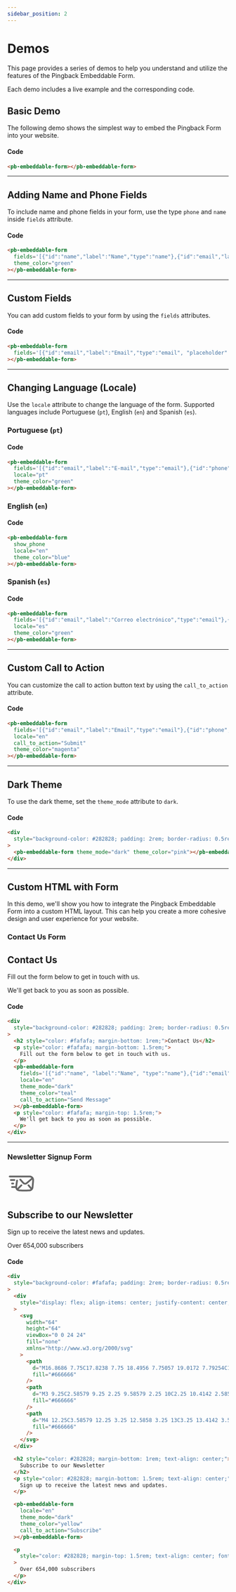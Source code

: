 ```yaml
---
sidebar_position: 2
---
```


# Demos

This page provides a series of demos to help you understand and utilize the features of the Pingback Embeddable Form.

Each demo includes a live example and the corresponding code.

## Basic Demo

The following demo shows the simplest way to embed the Pingback Form into your website.

<pb-embeddable-form></pb-embeddable-form>

#### Code

```html
<pb-embeddable-form></pb-embeddable-form>
```

---

## Adding Name and Phone Fields

To include name and phone fields in your form, use the type `phone` and `name` inside `fields` attribute.

<pb-embeddable-form fields='[{"id":"name","label":"Name","type":"name"},{"id":"email","label":"E-mail","type":"email"},{"id":"phone","label":"Phone","type":"phone"}]' locale="en" theme_color="green"></pb-embeddable-form>

#### Code

```html
<pb-embeddable-form
  fields='[{"id":"name","label":"Name","type":"name"},{"id":"email","label":"E-mail","type":"email"},{"id":"phone","label":"Phone","type":"phone"}]'
  theme_color="green"
></pb-embeddable-form>
```

---

## Custom Fields

You can add custom fields to your form by using the `fields` attributes.

<pb-embeddable-form
  fields='[{"id":"email","label":"Email","type":"email", "placeholder": "Enter your email"},{"id":"1","label":"CPF","type":"text","placeholder":"000.000.000-00"},{"id":"2","label":"Matiral Status","type":"dropdown","placeholder":"Select an option","helper":"Select an option","options":["Single","Married", "Divorced"]}]'
theme_color="orange"></pb-embeddable-form>

#### Code

```html
<pb-embeddable-form
  fields='[{"id":"email","label":"Email","type":"email", "placeholder": "Enter your email"},{"id":"1","label":"CPF","type":"text","placeholder":"000.000.000-00"},{"id":"2","label":"Matiral Status","type":"dropdown","placeholder":"Select an option","helper":"Select an option","options":["Single","Married", "Divorced"]}]'
></pb-embeddable-form>
```

---

## Changing Language (Locale)

Use the `locale` attribute to change the language of the form. Supported languages include Portuguese (`pt`), English (`en`) and Spanish (`es`).

### Portuguese (`pt`)

<pb-embeddable-form fields='[{"id":"email","label":"E-mail","type":"email"},{"id":"phone","label":"Phone","type":"phone"}]' locale="pt" theme_color="green"></pb-embeddable-form>

#### Code

```html
<pb-embeddable-form
  fields='[{"id":"email","label":"E-mail","type":"email"},{"id":"phone","label":"Phone","type":"phone"}]'
  locale="pt"
  theme_color="green"
></pb-embeddable-form>
```

### English (`en`)

<pb-embeddable-form fields='[{"id":"email","label":"E-mail","type":"email"},{"id":"phone","label":"Phone","type":"phone"}]' locale="en" theme_color="green"></pb-embeddable-form>

#### Code

```html
<pb-embeddable-form
  show_phone
  locale="en"
  theme_color="blue"
></pb-embeddable-form>
```

### Spanish (`es`)

<pb-embeddable-form fields='[{"id":"email","label":"Correo electrónico","type":"email"},{"id":"phone","label":"Phone","type":"phone"}]' locale="es" theme_color="green"></pb-embeddable-form>

#### Code

```html
<pb-embeddable-form
  fields='[{"id":"email","label":"Correo electrónico","type":"email"},{"id":"phone","label":"Phone","type":"phone"}]'
  locale="es"
  theme_color="green"
></pb-embeddable-form>
```

---

## Custom Call to Action

You can customize the call to action button text by using the `call_to_action` attribute.

<pb-embeddable-form fields='[{"id":"email","label":"Email","type":"email"},{"id":"phone","label":"Phone","type":"phone"}]' locale="en" call_to_action="Submit" theme_color="magenta"></pb-embeddable-form>

#### Code

```html
<pb-embeddable-form
  fields='[{"id":"email","label":"Email","type":"email"},{"id":"phone","label":"Phone","type":"phone"}]'
  locale="en"
  call_to_action="Submit"
  theme_color="magenta"
></pb-embeddable-form>
```

---

## Dark Theme

To use the dark theme, set the `theme_mode` attribute to `dark`.

<div
  style={{
    backgroundColor: "#282828",
    padding: "2rem",
    borderRadius: "0.5rem",
    marginBottom: "1.5rem",
  }}
>
  <pb-embeddable-form theme_mode="dark" theme_color="pink"></pb-embeddable-form>
</div>

#### Code

```html
<div
  style="background-color: #282828; padding: 2rem; border-radius: 0.5rem; margin-bottom: 1.5rem;"
>
  <pb-embeddable-form theme_mode="dark" theme_color="pink"></pb-embeddable-form>
</div>
```

---

## Custom HTML with Form

In this demo, we'll show you how to integrate the Pingback Embeddable Form into a custom HTML layout. This can help you create a more cohesive design and user experience for your website.

### Contact Us Form

<div
  style={{
    backgroundColor: "#282828",
    padding: "2rem",
    borderRadius: "0.5rem",
    marginBottom: "1.5rem",
  }}
>
  <h2 style={{ color: "#fafafa", marginBottom: "1rem" }}>Contact Us</h2>
  <p style={{ color: "#fafafa", marginBottom: "1.5rem" }}>
    Fill out the form below to get in touch with us.
  </p>
  <pb-embeddable-form
    fields='[{"id":"name", "label":"Name", "type":"name"},{"id":"email","label":"Email","type":"email"},{"id":"phone","label":"Phone","type":"phone"}, {"id": "subject", "label":"Subject", "required": true, "placeholder": "Enter subject"}]'
    locale="en"
    theme_mode="dark"
    theme_color="teal"
    call_to_action="Send Message"
/>

  <p style={{ color: "#fafafa", marginTop: "1.5rem" }}>
    We'll get back to you as soon as possible.
  </p>
</div>

#### Code

```html
<div
  style="background-color: #282828; padding: 2rem; border-radius: 0.5rem; margin-bottom: 1.5rem;"
>
  <h2 style="color: #fafafa; margin-bottom: 1rem;">Contact Us</h2>
  <p style="color: #fafafa; margin-bottom: 1.5rem;">
    Fill out the form below to get in touch with us.
  </p>
  <pb-embeddable-form
    fields='[{"id":"name", "label":"Name", "type":"name"},{"id":"email","label":"Email","type":"email"},{"id":"phone","label":"Phone","type":"phone"}, {"id": "subject", "label":"Subject", "required": true, "placeholder": "Enter subject"}]'
    locale="en"
    theme_mode="dark"
    theme_color="teal"
    call_to_action="Send Message"
  ></pb-embeddable-form>
  <p style="color: #fafafa; margin-top: 1.5rem;">
    We'll get back to you as soon as possible.
  </p>
</div>
```

---

### Newsletter Signup Form

<div style={{ backgroundColor: "#fafafa", padding: "2rem", borderRadius: "0.5rem", marginBottom: "1.5rem" }}>
  <div style={{ display: "flex", alignItems: "center", justifyContent: "center", width: '100%', marginBottom: "1.5rem" }}>
  <svg width="64" height="64" viewBox="0 0 24 24" fill="none" xmlns="http://www.w3.org/2000/svg">
<path d="M16.8686 7.75C17.8238 7.75 18.4956 7.75057 19.0172 7.79254C19.5316 7.83395 19.8289 7.91173 20.051 8.02627C20.2074 8.10694 20.3522 8.20302 20.4835 8.31206L16.8619 11.4163C16.4401 11.7779 16.157 12.0197 15.9239 12.189C15.6981 12.3531 15.5702 12.41 15.4732 12.4345C15.2228 12.4978 14.959 12.4819 14.7179 12.3891C14.6246 12.3531 14.5045 12.2812 14.2999 12.0913C14.0888 11.8952 13.8368 11.6212 13.4614 11.2116L11.5529 9.12957C11.273 8.82423 10.7986 8.8036 10.4932 9.0835C10.1879 9.36339 10.1672 9.83782 10.4471 10.1432L12.3759 12.2472C12.7259 12.6291 13.0185 12.9483 13.2792 13.1904C13.5514 13.4432 13.834 13.656 14.1789 13.7888C14.7091 13.9931 15.2896 14.028 15.8405 13.8888C16.1989 13.7983 16.5049 13.621 16.8055 13.4026C17.0933 13.1935 17.4221 12.9117 17.8155 12.5746L21.2294 9.64834C21.2419 9.76929 21.2489 9.90846 21.2499 10.0712C21.2528 10.5664 21.2014 11.2019 21.1266 12.114L20.9297 14.514C20.8647 15.3064 20.819 15.8555 20.7484 16.2818C20.735 16.3626 20.721 16.4367 20.7064 16.505L18.5695 14.0119C18.2999 13.6974 17.8265 13.661 17.512 13.9306C17.1975 14.2001 17.161 14.6736 17.4306 14.9881L19.8424 17.8019C19.7229 17.8861 19.5944 17.9601 19.4583 18.0227C19.2503 18.1182 18.984 18.1814 18.5373 18.2152C18.0824 18.2495 17.5015 18.25 16.6717 18.25L12.5743 18.25C11.6004 18.25 10.9179 18.2494 10.3912 18.204C9.98873 18.1693 9.72464 18.1113 9.52892 18.0318L12.5304 15.0303C12.8233 14.7374 12.8233 14.2626 12.5304 13.9697C12.2375 13.6768 11.7626 13.6768 11.4697 13.9697L8.45886 16.9805C8.4315 16.924 8.40643 16.8662 8.38375 16.8072C8.29757 16.583 8.25783 16.2848 8.29068 15.7645C8.32397 15.2369 8.42466 14.5619 8.56924 13.5988L9.01771 10.6114C9.0792 10.2017 8.79698 9.81983 8.38736 9.75834C7.97774 9.69684 7.59582 9.97906 7.53433 10.3887L7.08071 13.4103C6.97312 14.127 6.88206 14.7336 6.82912 15.25H4C3.58579 15.25 3.25 15.5858 3.25 16C3.25 16.4142 3.58579 16.75 4 16.75H6.82619C6.85854 16.9542 6.9093 17.152 6.9836 17.3453C7.29518 18.156 7.87847 18.8334 8.6339 19.2619C9.11344 19.5339 9.6491 19.6456 10.2624 19.6984C10.8611 19.75 11.6084 19.75 12.5396 19.75L16.7014 19.75C17.4946 19.75 18.1322 19.75 18.6502 19.7109C19.1831 19.6707 19.6481 19.5861 20.0842 19.3858C20.7837 19.0646 21.3717 18.5472 21.7675 17.8956C22.0163 17.4859 22.1435 17.0385 22.2282 16.5269C22.3102 16.0324 22.3603 15.4215 22.422 14.6684L22.6244 12.202C22.6957 11.3328 22.7533 10.6313 22.7499 10.0622C22.7464 9.47648 22.6798 8.95659 22.4554 8.47153C22.1015 7.70682 21.4952 7.08335 20.7385 6.69313C20.2632 6.44797 19.7403 6.3459 19.1375 6.29738C18.5487 6.24999 17.8164 6.24999 16.9009 6.25L2 6.25003C1.58579 6.25003 1.25 6.58581 1.25 7.00003C1.25 7.41424 1.58579 7.75003 2 7.75003L16.8686 7.75Z" fill="#666666"/>
<path d="M3 9.25C2.58579 9.25 2.25 9.58579 2.25 10C2.25 10.4142 2.58579 10.75 3 10.75H6C6.41421 10.75 6.75 10.4142 6.75 10C6.75 9.58579 6.41421 9.25 6 9.25H3Z" fill="#666666"/>
<path d="M4 12.25C3.58579 12.25 3.25 12.5858 3.25 13C3.25 13.4142 3.58579 13.75 4 13.75L5 13.75C5.41421 13.75 5.75 13.4142 5.75 13C5.75 12.5858 5.41421 12.25 5 12.25L4 12.25Z" fill="#666666"/>
</svg>

</div>

<h2 style={{ color: "#282828", marginBottom: "1rem", textAlign: "center" }}>
  Subscribe to our Newsletter
</h2>
<p style={{ color: "#282828", marginBottom: "1.5rem", textAlign: "center" }}>
  Sign up to receive the latest news and updates.
</p>

  <pb-embeddable-form locale='en' theme_mode='light' theme_color='navy-blue' call_to_action='Subscribe' />
  <p style={{ color: "#282828", marginTop: "1.5rem", textAlign: 'center', fontSize: "0.8rem", fontWeight: 'bold' }}>Over 654,000 subscribers</p>
</div>

#### Code

```html
<div
  style="background-color: #fafafa; padding: 2rem; border-radius: 0.5rem; margin-bottom: 1.5rem;"
>
  <div
    style="display: flex; align-items: center; justify-content: center; width: 100%; margin-bottom: 1.5rem"
  >
    <svg
      width="64"
      height="64"
      viewBox="0 0 24 24"
      fill="none"
      xmlns="http://www.w3.org/2000/svg"
    >
      <path
        d="M16.8686 7.75C17.8238 7.75 18.4956 7.75057 19.0172 7.79254C19.5316 7.83395 19.8289 7.91173 20.051 8.02627C20.2074 8.10694 20.3522 8.20302 20.4835 8.31206L16.8619 11.4163C16.4401 11.7779 16.157 12.0197 15.9239 12.189C15.6981 12.3531 15.5702 12.41 15.4732 12.4345C15.2228 12.4978 14.959 12.4819 14.7179 12.3891C14.6246 12.3531 14.5045 12.2812 14.2999 12.0913C14.0888 11.8952 13.8368 11.6212 13.4614 11.2116L11.5529 9.12957C11.273 8.82423 10.7986 8.8036 10.4932 9.0835C10.1879 9.36339 10.1672 9.83782 10.4471 10.1432L12.3759 12.2472C12.7259 12.6291 13.0185 12.9483 13.2792 13.1904C13.5514 13.4432 13.834 13.656 14.1789 13.7888C14.7091 13.9931 15.2896 14.028 15.8405 13.8888C16.1989 13.7983 16.5049 13.621 16.8055 13.4026C17.0933 13.1935 17.4221 12.9117 17.8155 12.5746L21.2294 9.64834C21.2419 9.76929 21.2489 9.90846 21.2499 10.0712C21.2528 10.5664 21.2014 11.2019 21.1266 12.114L20.9297 14.514C20.8647 15.3064 20.819 15.8555 20.7484 16.2818C20.735 16.3626 20.721 16.4367 20.7064 16.505L18.5695 14.0119C18.2999 13.6974 17.8265 13.661 17.512 13.9306C17.1975 14.2001 17.161 14.6736 17.4306 14.9881L19.8424 17.8019C19.7229 17.8861 19.5944 17.9601 19.4583 18.0227C19.2503 18.1182 18.984 18.1814 18.5373 18.2152C18.0824 18.2495 17.5015 18.25 16.6717 18.25L12.5743 18.25C11.6004 18.25 10.9179 18.2494 10.3912 18.204C9.98873 18.1693 9.72464 18.1113 9.52892 18.0318L12.5304 15.0303C12.8233 14.7374 12.8233 14.2626 12.5304 13.9697C12.2375 13.6768 11.7626 13.6768 11.4697 13.9697L8.45886 16.9805C8.4315 16.924 8.40643 16.8662 8.38375 16.8072C8.29757 16.583 8.25783 16.2848 8.29068 15.7645C8.32397 15.2369 8.42466 14.5619 8.56924 13.5988L9.01771 10.6114C9.0792 10.2017 8.79698 9.81983 8.38736 9.75834C7.97774 9.69684 7.59582 9.97906 7.53433 10.3887L7.08071 13.4103C6.97312 14.127 6.88206 14.7336 6.82912 15.25H4C3.58579 15.25 3.25 15.5858 3.25 16C3.25 16.4142 3.58579 16.75 4 16.75H6.82619C6.85854 16.9542 6.9093 17.152 6.9836 17.3453C7.29518 18.156 7.87847 18.8334 8.6339 19.2619C9.11344 19.5339 9.6491 19.6456 10.2624 19.6984C10.8611 19.75 11.6084 19.75 12.5396 19.75L16.7014 19.75C17.4946 19.75 18.1322 19.75 18.6502 19.7109C19.1831 19.6707 19.6481 19.5861 20.0842 19.3858C20.7837 19.0646 21.3717 18.5472 21.7675 17.8956C22.0163 17.4859 22.1435 17.0385 22.2282 16.5269C22.3102 16.0324 22.3603 15.4215 22.422 14.6684L22.6244 12.202C22.6957 11.3328 22.7533 10.6313 22.7499 10.0622C22.7464 9.47648 22.6798 8.95659 22.4554 8.47153C22.1015 7.70682 21.4952 7.08335 20.7385 6.69313C20.2632 6.44797 19.7403 6.3459 19.1375 6.29738C18.5487 6.24999 17.8164 6.24999 16.9009 6.25L2 6.25003C1.58579 6.25003 1.25 6.58581 1.25 7.00003C1.25 7.41424 1.58579 7.75003 2 7.75003L16.8686 7.75Z"
        fill="#666666"
      />
      <path
        d="M3 9.25C2.58579 9.25 2.25 9.58579 2.25 10C2.25 10.4142 2.58579 10.75 3 10.75H6C6.41421 10.75 6.75 10.4142 6.75 10C6.75 9.58579 6.41421 9.25 6 9.25H3Z"
        fill="#666666"
      />
      <path
        d="M4 12.25C3.58579 12.25 3.25 12.5858 3.25 13C3.25 13.4142 3.58579 13.75 4 13.75L5 13.75C5.41421 13.75 5.75 13.4142 5.75 13C5.75 12.5858 5.41421 12.25 5 12.25L4 12.25Z"
        fill="#666666"
      />
    </svg>
  </div>

  <h2 style="color: #282828; margin-bottom: 1rem; text-align: center;">
    Subscribe to our Newsletter
  </h2>
  <p style="color: #282828; margin-bottom: 1.5rem; text-align: center;">
    Sign up to receive the latest news and updates.
  </p>

  <pb-embeddable-form
    locale="en"
    theme_mode="dark"
    theme_color="yellow"
    call_to_action="Subscribe"
  ></pb-embeddable-form>

  <p
    style="color: #282828; margin-top: 1.5rem; text-align: center; font-size: 0.8rem; font-weight: bold;"
  >
    Over 654,000 subscribers
  </p>
</div>
```
